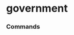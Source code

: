 # government


### Commands
<ul className='grid grid-cols-1 md:grid-cols-2 lg:grid-cols-3 xl:grid-cols-4 gap-4 -ml-6'>
<ReferenceCard
    title="treasury_auctions"
    description="Government Treasury Auctions."
    url="government/treasury_auctions"
    command
/><ReferenceCard
    title="us_yield_curve"
    description="US Yield Curve. Get United States yield curve."
    url="government/us_yield_curve"
    command
/><ReferenceCard
    title="treasury_rates"
    description="Government Treasury Rates."
    url="government/treasury_rates"
    command
/>
</ul>
